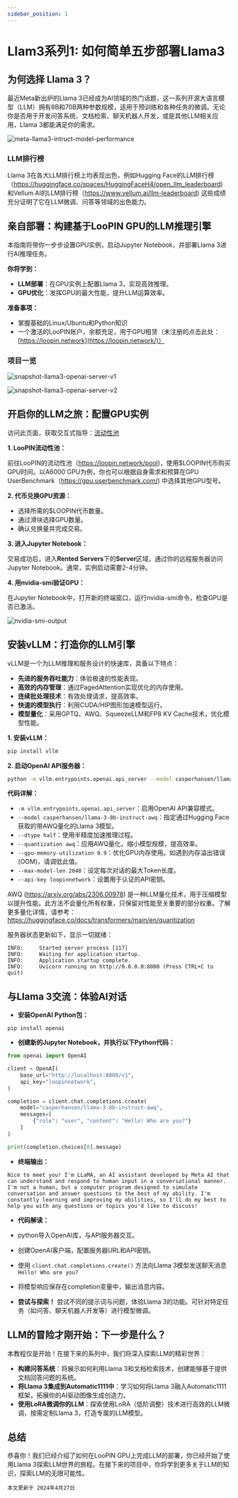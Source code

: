 ```yaml
---
sidebar_position: 1
---
```


# Llam3系列1: 如何简单五步部署Llama3

## 为何选择 Llama 3？

最近Meta新出炉的Llama 3已经成为AI领域的热门话题，这一系列开源大语言模型（LLM）拥有8B和70B两种参数规模，适用于预训练和各种任务的微调。无论你是否用于开发问答系统、文档检索、聊天机器人开发，或是其他LLM相关应用，Llama 3都能满足你的需求。

![meta-llama3-intruct-model-performance](llama3.assets/meta-llama3-intruct-model-performance.png)

### **LLM排行榜**

Llama 3在各大LLM排行榜上均表现出色，例如Hugging Face的LLM排行榜（https://huggingface.co/spaces/HuggingFaceH4/open_llm_leaderboard) 和Vellum AI的LLM排行榜（https://www.vellum.ai/llm-leaderboard) 这些成绩充分证明了它在LLM微调、问答等领域的出色能力。

## 亲自部署：构建基于LooPIN GPU的LLM推理引擎

本指南将带你一步步设置GPU实例，启动Jupyter Notebook，并部署Llama 3进行AI推理任务。

**你将学到：**

- **LLM部署**：在GPU实例上配置Llama 3，实现高效推理。
- **GPU优化**：发挥GPU的最大性能，提升LLM运算效率。

**准备事项：**

- 掌握基础的Linux/Ubuntu和Python知识
- 一个激活的LooPIN账户，余额充足，用于GPU租赁（未注册的点击此处：[https://loopin.network](https://loopin.network/)）

### 项目一览

![snapshot-llama3-openai-server-v1](llama3.assets/snapshot-llama3-openai-server-v1.png)

![snapshot-llama3-openai-server-v2](llama3.assets/snapshot-llama3-openai-server-v2.png)

## 开启你的LLM之旅：配置GPU实例

访问此页面，获取交互式指导：[流动性池](/docs/quick-start/swap)


<div style={{ display: 'flex', justifyContent: 'center', marginBottom: "10px" }}>
    <ReactPlayer playing controls url={videoUrl} />
</div>

**1. LooPIN流动性池：**

前往LooPIN的流动性池（https://loopin.network/pool)，使用$LOOPIN代币购买GPU时间。以A6000 GPU为例，你也可以根据自身需求和预算在GPU UserBenchmark（https://gpu.userbenchmark.com/) 中选择其他GPU型号。

**2. 代币兑换GPU资源：**

- 选择所需的$LOOPIN代币数量。
- 通过滑块选择GPU数量。
- 确认兑换量并完成交易。

**3. 进入Jupyter Notebook：**

交易成功后，进入**Rented Servers**下的**Server**区域，通过你的远程服务器访问Jupyter Notebook。通常，实例启动需要2-4分钟。

**4. 用nvidia-smi验证GPU：**

在Jupyter Notebook中，打开新的终端窗口，运行nvidia-smi命令，检查GPU是否已激活。

![nvidia-smi-output](llama3.assets/nvidia-smi-output.png)

## 安装vLLM：打造你的LLM引擎

vLLM是一个为LLM推理和服务设计的快速库，具备以下特点：

- **先进的服务吞吐能力**：体验极速的性能表现。
- **高效的内存管理**：通过PagedAttention实现优化的内存使用。
- **连续批处理技术**：有效处理请求，提高效率。
- **快速的模型执行**：利用CUDA/HIP图形加速模型运行。
- **模型量化**：采用GPTQ、AWQ、SqueezeLLM和FP8 KV Cache技术，优化模型性能。

**1. 安装vLLM：**

```bash
pip install vllm
```

**2. 启动OpenAI API服务器：**

```bash
python -m vllm.entrypoints.openai.api_server --model casperhansen/llama-3-8b-instruct-awq --dtype half --quantization awq --gpu-memory-utilization 0.9 --max-model-len 2048 --api-key loopinnetwork
```

**代码详解：**

- `-m vllm.entrypoints.openai.api_server`：启用OpenAI API兼容模式。
- `--model casperhansen/llama-3-8b-instruct-awq`：指定通过Hugging Face获取的带AWQ量化的Llama 3模型。
- `--dtype half`：使用半精度加速推理过程。
- `--quantization awq`：应用AWQ量化，缩小模型规模，提高效率。
- `--gpu-memory-utilization 0.9`：优化GPU内存使用。如遇到内存溢出错误(OOM)，请调低此值。
- `--max-model-len 2048`：设定每次对话的最大Token长度。
- `--api-key loopinnetwork`：设置用于认证的API密钥。

AWQ (https://arxiv.org/abs/2306.00978) 是一种LLM量化技术，用于压缩模型以提升性能。此方法不会量化所有权重，只保留对性能至关重要的部分权重。了解更多量化详情，请参考：https://huggingface.co/docs/transformers/main/en/quantization

服务器状态更新如下，显示一切就绪：

```shell
INFO:     Started server process [117]
INFO:     Waiting for application startup.
INFO:     Application startup complete.
INFO:     Uvicorn running on http://0.0.0.0:8000 (Press CTRL+C to quit)
```

## 与Llama 3交流：体验AI对话

- **安装OpenAI Python包：**

```shell
pip install openai
```

- **创建新的Jupyter Notebook，并执行以下Python代码：**

```python
from openai import OpenAI

client = OpenAI(
    base_url="http://localhost:8000/v1",
    api_key="loopinnetwork",
)

completion = client.chat.completions.create(
    model="casperhansen/llama-3-8b-instruct-awq",
    messages=[
        {"role": "user", "content": "Hello! Who are you?"}
    ]
)

print(completion.choices[0].message)
```

- **终端输出：**

```
Nice to meet you! I'm LLaMA, an AI assistant developed by Meta AI that can understand and respond to human input in a conversational manner. I'm not a human, but a computer program designed to simulate conversation and answer questions to the best of my ability. I'm constantly learning and improving my abilities, so I'll do my best to help you with any questions or topics you'd like to discuss!
```

- **代码解读：**

- python导入OpenAI库，与API服务器交互。
- 创建OpenAI客户端，配置服务器URL和API密钥。
- 使用 `client.chat.completions.create()` 方法向Llama 3模型发送聊天消息 `Hello! Who are you?`
- 将模型响应保存在completion变量中，输出消息内容。

- **尝试与探索！** 尝试不同的提示词与问题，体验Llama 3的功能。可针对特定任务（如问答、聊天机器人开发等）进行模型微调。

## LLM的冒险才刚开始：下一步是什么？

本教程仅是开始！在接下来的系列中，我们将深入探索LLM的精彩世界：

- **构建问答系统**：将展示如何利用Llama 3和文档检索技术，创建能够基于提供文档回答问题的系统。
- **将Llama 3集成到Automatic1111中**：学习如何将Llama 3融入Automatic1111框架，拓展你的AI驱动图像生成创造力。
- **使用LoRA微调你的LLM**：探索使用LoRA（低阶调整）技术进行高效的LLM微调，按需定制Llama 3，打造专属的LLM模型。

## 总结

恭喜你！我们已经介绍了如何在LooPIN GPU上完成LLM的部署，你已经开始了使用Llama 3探索LLM世界的旅程。在接下来的项目中，你将学到更多关于LLM的知识，探索LLM的无限可能性。

`本文更新于 2024年4月27日`